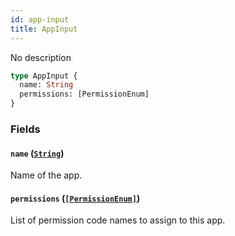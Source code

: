 ```yaml
---
id: app-input
title: AppInput
---
```


No description

```graphql
type AppInput {
  name: String
  permissions: [PermissionEnum]
}
```

### Fields

#### `name` ([`String`](/docs/developer/api-reference/scalars/string))

Name of the app.

#### `permissions` ([`[PermissionEnum]`](/docs/developer/api-reference/enums/permission-enum))

List of permission code names to assign to this app.
